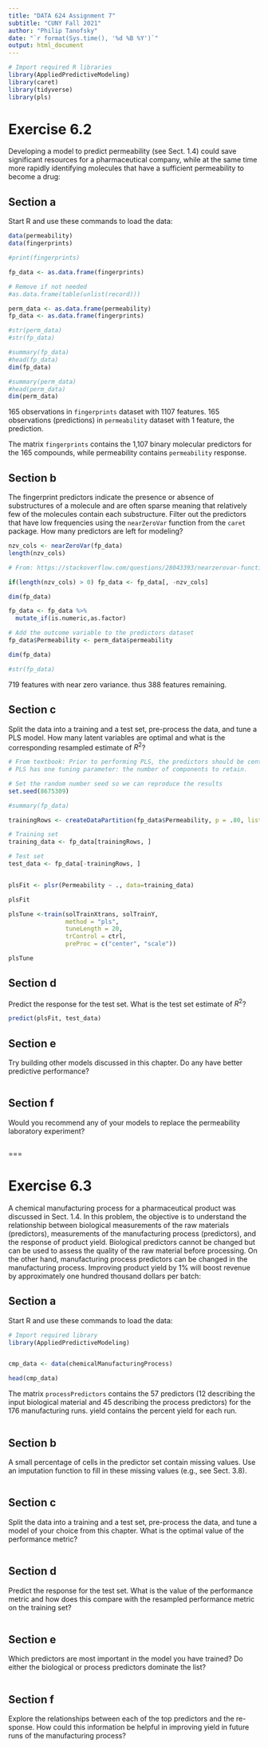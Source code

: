 ```yaml
---
title: "DATA 624 Assignment 7"
subtitle: "CUNY Fall 2021"
author: "Philip Tanofsky"
date: "`r format(Sys.time(), '%d %B %Y')`"
output: html_document
---
```


```r
# Import required R libraries
library(AppliedPredictiveModeling)
library(caret)
library(tidyverse)
library(pls)
```

# Exercise 6.2

Developing a model to predict permeability (see Sect. 1.4) could save significant resources for a pharmaceutical company, while at the same time more rapidly identifying molecules that have a sufficient permeability to become a drug:

## Section a

Start R and use these commands to load the data:

```r
data(permeability)
data(fingerprints)

#print(fingerprints)

fp_data <- as.data.frame(fingerprints)

# Remove if not needed
#as.data.frame(table(unlist(record)))

perm_data <- as.data.frame(permeability)
fp_data <- as.data.frame(fingerprints)

#str(perm_data)
#str(fp_data)

#summary(fp_data)
#head(fp_data)
dim(fp_data)

#summary(perm_data)
#head(perm_data)
dim(perm_data)
```


165 observations in `fingerprints` dataset with 1107 features. 165 observations (predictions) in `permeability` dataset with 1 feature, the prediction.

The matrix `fingerprints` contains the 1,107 binary molecular predictors for the 165 compounds, while permeability contains `permeability` response.

## Section b

The fingerprint predictors indicate the presence or absence of substructures of a molecule and are often sparse meaning that relatively few of the molecules contain each substructure. Filter out the predictors that have low frequencies using the `nearZeroVar` function from the `caret` package. How many predictors are left for modeling?

```r
nzv_cols <- nearZeroVar(fp_data)
length(nzv_cols)

# From: https://stackoverflow.com/questions/28043393/nearzerovar-function-in-caret

if(length(nzv_cols) > 0) fp_data <- fp_data[, -nzv_cols]

dim(fp_data)

fp_data <- fp_data %>%
  mutate_if(is.numeric,as.factor)

# Add the outcome variable to the predictors dataset
fp_data$Permeability <- perm_data$permeability

dim(fp_data)

#str(fp_data)
```

719 features with near zero variance. thus 388 features remaining.

## Section c

Split the data into a training and a test set, pre-process the data, and tune a PLS model. How many latent variables are optimal and what is the corresponding resampled estimate of $R^2$?

```r
# From textbook: Prior to performing PLS, the predictors should be centered and scaled,
# PLS has one tuning parameter: the number of components to retain.

# Set the random number seed so we can reproduce the results
set.seed(8675309)

#summary(fp_data)

trainingRows <- createDataPartition(fp_data$Permeability, p = .80, list=FALSE)

# Training set
training_data <- fp_data[trainingRows, ]

# Test set
test_data <- fp_data[-trainingRows, ]


plsFit <- plsr(Permeability ~ ., data=training_data)

plsFit
```

```r
plsTune <-train(solTrainXtrans, solTrainY,
                method = "pls",
                tuneLength = 20,
                trControl = ctrl,
                preProc = c("center", "scale")) 

plsTune
```

## Section d

Predict the response for the test set. What is the test set estimate of $R^2$?

```r
predict(plsFit, test_data) 
```

## Section e

Try building other models discussed in this chapter. Do any have better predictive performance?

```r

```

## Section f

Would you recommend any of your models to replace the permeability laboratory experiment?

```r

```

===

# Exercise 6.3

A chemical manufacturing process for a pharmaceutical product was discussed in Sect. 1.4. In this problem, the objective is to understand the relationship between biological measurements of the raw materials (predictors), measurements of the manufacturing process (predictors), and the response of product yield. Biological predictors cannot be changed but can be used to assess the quality of the raw material before processing. On the other hand, manufacturing process predictors can be changed in the manufacturing process. Improving product yield by 1% will boost revenue by approximately one hundred thousand dollars per batch:

## Section a

Start R and use these commands to load the data:

```r
# Import required library
library(AppliedPredictiveModeling)


cmp_data <- data(chemicalManufacturingProcess)

head(cmp_data)
```

The matrix `processPredictors` contains the 57 predictors (12 describing the input biological material and 45 describing the process predictors) for the 176 manufacturing runs. yield contains the percent yield for each run.

```r

```

## Section b

A small percentage of cells in the predictor set contain missing values. Use an imputation function to fill in these missing values (e.g., see Sect. 3.8).

```r

```

## Section c

Split the data into a training and a test set, pre-process the data, and tune a model of your choice from this chapter. What is the optimal value of the performance metric?

```r

```

## Section d

Predict the response for the test set. What is the value of the performance metric and how does this compare with the resampled performance metric on the training set?

```r

```

## Section e

Which predictors are most important in the model you have trained? Do either the biological or process predictors dominate the list?

```r

```

## Section f

Explore the relationships between each of the top predictors and the re-sponse. How could this information be helpful in improving yield in future runs of the manufacturing process?

```r

```



```r

```

```r

```

```r

```

